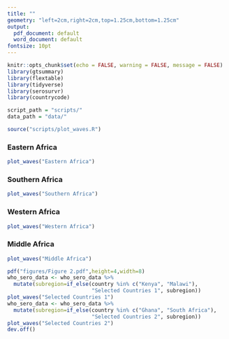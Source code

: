 ```yaml
---
title: ""
geometry: "left=2cm,right=2cm,top=1.25cm,bottom=1.25cm"
output:
  pdf_document: default
  word_document: default
fontsize: 10pt
---
```


\pagenumbering{gobble}

```r
knitr::opts_chunk$set(echo = FALSE, warning = FALSE, message = FALSE)
library(gtsummary)
library(flextable)
library(tidyverse)
library(serosurvr)
library(countrycode)
```

```r
script_path = "scripts/"
data_path = "data/"

source("scripts/plot_waves.R")
```

### Eastern Africa

```r
plot_waves("Eastern Africa")
```

### Southern Africa

```r
plot_waves("Southern Africa")
```

### Western Africa

```r
plot_waves("Western Africa")
```

### Middle Africa

```r
plot_waves("Middle Africa")
```

```r
pdf("figures/Figure 2.pdf",height=4,width=8)
who_sero_data <- who_sero_data %>%
  mutate(subregion=if_else(country %in% c("Kenya", "Malawi"),
                           "Selected Countries 1", subregion))
plot_waves("Selected Countries 1")
who_sero_data <- who_sero_data %>%
  mutate(subregion=if_else(country %in% c("Ghana", "South Africa"),
                           "Selected Countries 2", subregion))
plot_waves("Selected Countries 2")
dev.off()
```

